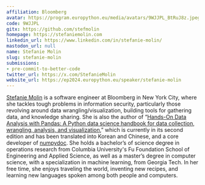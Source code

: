```yaml
---
affiliation: Bloomberg
avatar: https://program.europython.eu/media/avatars/9WJJPL_BtRuJ8z.jpeg
code: 9WJJPL
gitx: https://github.com/stefmolin
homepage: https://stefaniemolin.com
linkedin_url: https://www.linkedin.com/in/stefanie-molin/
mastodon_url: null
name: Stefanie Molin
slug: stefanie-molin
submissions:
- pre-commit-to-better-code
twitter_url: https://x.com/StefanieMolin
website_url: https://ep2024.europython.eu/speaker/stefanie-molin
---
```


[Stefanie Molin](https://stefaniemolin.com) is a software engineer at Bloomberg in New York City, where she tackles tough problems in information security, particularly those revolving around data wrangling/visualization, building tools for gathering data, and knowledge sharing. She is also the author of “[Hands-On Data Analysis with Pandas: A Python data science handbook for data collection, wrangling, analysis, and visualization](https://www.amazon.com/Hands-Data-Analysis-Pandas-visualization/dp/1800563450),” which is currently in its second edition and has been translated into Korean and Chinese, and a core developer of [numpydoc](https://github.com/numpy/numpydoc). She holds a bachelor’s of science degree in operations research from Columbia University's Fu Foundation School of Engineering and Applied Science, as well as a master’s degree in computer science, with a specialization in machine learning, from Georgia Tech. In her free time, she enjoys traveling the world, inventing new recipes, and learning new languages spoken among both people and computers.
